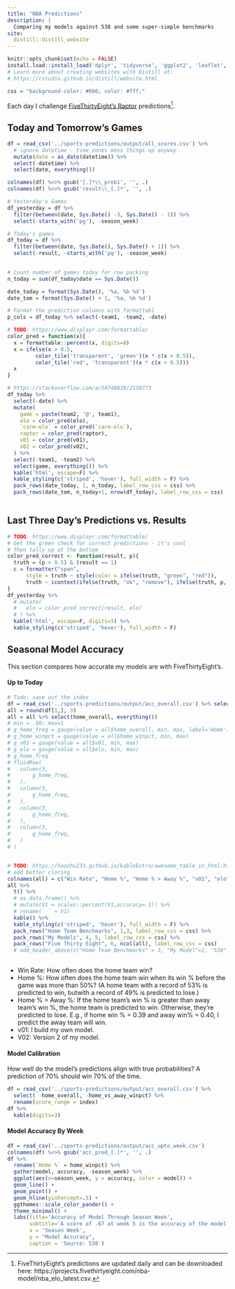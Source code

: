 ```yaml
---
title: "NBA Predictions"
description: |
  Comparing my models against 538 and some super-simple benchmarks
site: 
  distill::distill_website
---
```


```r
knitr::opts_chunk$set(echo = FALSE)
install.load::install_load('dplyr', 'tidyverse', 'ggplot2', 'leaflet', 'kableExtra', 'flexdashboard', 'shiny', 'magrittr', 'lubridate', 'formattable')
# Learn more about creating websites with Distill at:
# https://rstudio.github.io/distill/website.html

css = "background-color: #666; color: #fff;"
```

Each day I challenge [FiveThirtyEight's Raptor](https://projects.fivethirtyeight.com/2020-nba-predictions/games/) predictions[^1].

[^1]: FiveThirtyEight's predictions are updated daily and can be downloaded here: https://projects.fivethirtyeight.com/nba-model/nba_elo_latest.csv.


## Today and Tomorrow's Games
```r

df = read_csv('../sports-predictions/output/all_scores.csv') %>%
  # ignore datetime - time zones mess things up anyway
  mutate(date = as_date(datetime)) %>%
  select(-datetime) %>%
  select(date, everything())

colnames(df) %<>% gsub('[.]*\\_prob1', '', .)
colnames(df) %<>% gsub('result\\_[.]*', '', .)

# Yesterday's Games
df_yesterday = df %>% 
  filter(between(date, Sys.Date() -3, Sys.Date() - 1)) %>%
  select(-starts_with('pg'), -season_week)

# Today's games
df_today = df %>% 
  filter(between(date, Sys.Date(), Sys.Date() + 1)) %>%
  select(-result, -starts_with('pg'), -season_week)
  

# Count number of games today for row packing
n_today = sum(df_today$date == Sys.Date())

date_today = format(Sys.Date(), '%a, %b %d')
date_tom = format(Sys.Date() + 1, '%a, %b %d')

# Format the prediction columns with formattabl
p_cols = df_today %>% select(-team1, -team2, -date)

# TODO: https://www.displayr.com/formattable/
color_pred = function(x){
  x = formattable::percent(x, digits=0)
  x = ifelse(x > 0.5,
         color_tile('transparent', 'green')(x * c(x > 0.5)),
         color_tile('red', 'transparent')(x * c(x < 0.5)))
  x
}

# https://stackoverflow.com/a/54748839/2138773
df_today %>%
  select(-date) %>%
  mutate(
    game = paste(team2, '@', team1),
    elo = color_pred(elo),
    `carm-elo` = color_pred(`carm-elo`),
    raptor = color_pred(raptor),
    v01 = color_pred(v01),
    v02 = color_pred(v02),
  ) %>%
  select(-team1, -team2) %>%
  select(game, everything()) %>%
  kable('html', escape=F) %>%
  kable_styling(c('striped', 'hover'), full_width = F) %>%
  pack_rows(date_today, 1, n_today, label_row_css = css) %>%
  pack_rows(date_tom, n_today+1, nrow(df_today), label_row_css = css) 
  
```

## Last Three Day's Predictions vs. Results
```r
# TODO: https://www.displayr.com/formattable/
# Get the green check for correct predictions - it's cool
# Then tally up at the bottom
color_pred_correct <- function(result, p){
  truth = (p > 0.5) & (result == 1)
  c = formatter("span",
      style = truth ~ style(color = ifelse(truth, "green", "red")),
      truth ~ icontext(ifelse(truth, "ok", "remove"), ifelse(truth, p, p)))
}
df_yesterday %>%
  # mutate(
  #   elo = color_pred_correct(result, elo)
  # ) %>%
  kable('html', escape=F, digits=3) %>%
  kable_styling(c('striped', 'hover'), full_width = F)
```

## Seasonal Model Accuracy 
This section compares how accurate my models are with FiveThirtyEight's.

#### Up to Today
```r
# Todo: save out the index
df = read_csv('../sports-predictions/output/acc_overall.csv') %>% select(-index)
all = round(df[1,], 3)
all = all %>% select(home_overall, everything())
# min = .50; max=1
# g_home_freq = gauge(value = all$home_overall, min, max, label='Home')
# g_home_winpct = gauge(value = all$home_winpct, min, max)
# g_v01 = gauge(value = all$v01, min, max)
# g_elo = gauge(value = all$elo, min, max)
# g_home_freq
# fluidRow(
#   column(3,
#       g_home_freq, 
#   ),
#   column(3,
#       g_home_freq, 
#   ),
#   column(3,
#       g_home_freq, 
#   ),
#   column(3,
#       g_home_freq, 
#   )
# )


# TODO: https://haozhu233.github.io/kableExtra/awesome_table_in_html.html#integration_with_formattable
# add better cloring
colnames(all) = c("Win Rate", "Home %", "Home % > Away %", "v01", "elo", "carm-elo", "raptor")
all %>%
  t() %>%
  # as.data.frame() %>%
  # mutate(V1 = scales::percent(V1,accuracy=.1)) %>%
  # rename(` ` = V1) 
  kable() %>%
  kable_styling(c('striped', 'hover'), full_width = F) %>%
  pack_rows("Home Team Benchmarks", 1,3, label_row_css = css) %>%
  pack_rows("My Models", 4, 5, label_row_css = css) %>%
  pack_rows("Five Thirty Eight", 6, ncol(all), label_row_css = css)
  # add_header_above(c("Home Team Benchmarks" = 3, "My Model"=1, "538" = 3))
  
```

* Win Rate: How often does the home team win?
* Home %: How often does the home team win when its win % before the game was more than 50%? (A home team with a record of 53% is predicted to win, butwith a record of 49% is predicted to lose.)
* Home % > Away %: If the home team's win % is greater than away team's win %, the home team is predicted to win. Otherwise, they're predicted to lose. E.g., if home win % = 0.39 and away win% = 0.40, I predict the away team will win.
* v01: I build my own model.
* V02: Version 2 of my model.

#### Model Calibration

How well do the model's predictions align with true probabilities? A prediction of 70% should win 70% of the time.

```r
df = read_csv('../sports-predictions/output/acc_overall.csv') %>% 
  select( -home_overall, -home_vs_away_winpct) %>%
  rename(score_range = index)
df %>%
  kable(digits=3)
```

#### Model Accuracy By Week
```r
df = read_csv('../sports-predictions/output/acc_upto_week.csv')
colnames(df) %<>% gsub('acc_pred_[.]*', '', .)
df %>%
  rename(`Home %` = home_winpct) %>%
  gather(model, accuracy, -season_week) %>%
  ggplot(aes(x=season_week, y = accuracy, color = model)) +
  geom_line() +
  geom_point() + 
  geom_hline(yintercept=.5) +
  ggthemes::scale_color_pander() + 
  theme_minimal() + 
  labs(title='Accuracy of Model Through Season Week',
       subtitle='A score of .67 at week 5 is the accuracy of the model across weeks 1-5',
       x = 'Season Week',
       y = "Model Accuracy",
       caption = 'Source: 538')
```

